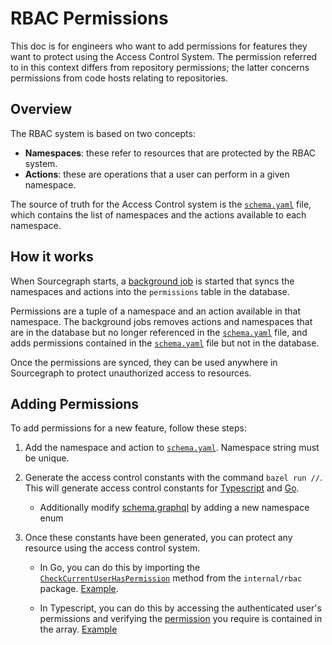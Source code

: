 # RBAC Permissions

This doc is for engineers who want to add permissions for features they want to protect using the Access Control System. The permission referred to in this context differs from repository permissions; the latter concerns permissions from code hosts relating to repositories.

## Overview
The RBAC system is based on two concepts:
  * **Namespaces**: these refer to resources that are protected by the RBAC system.
  * **Actions**: these are operations that a user can perform in a given namespace.

The source of truth for the Access Control system is the [`schema.yaml`](https://sourcegraph.sourcegraph.com/github.com/sourcegraph/sourcegraph/-/blob/internal/rbac/schema.yaml) file, which contains the list of namespaces and the actions available to each namespace.

## How it works

When Sourcegraph starts, a [background job](https://sourcegraph.sourcegraph.com/github.com/sourcegraph/sourcegraph@8b4e1cb4374d1449c918f695c21d2c933c5a1d15/-/blob/cmd/frontend/internal/cli/serve_cmd.go?L205:24) is started that syncs the namespaces and actions into the `permissions` table in the database.

Permissions are a tuple of a namespace and an action available in that namespace. The background jobs removes actions and namespaces that are in the database but no longer referenced in the [`schema.yaml`](https://sourcegraph.sourcegraph.com/github.com/sourcegraph/sourcegraph/-/blob/internal/rbac/schema.yaml) file, and adds permissions contained in the [`schema.yaml`](https://sourcegraph.sourcegraph.com/github.com/sourcegraph/sourcegraph/-/blob/internal/rbac/schema.yaml) file but not in the database.

Once the permissions are synced, they can be used anywhere in Sourcegraph to protect unauthorized access to resources.

## Adding Permissions
To add permissions for a new feature, follow these steps:

1. Add the namespace and action to [`schema.yaml`](https://sourcegraph.sourcegraph.com/github.com/sourcegraph/sourcegraph/-/blob/internal/rbac/schema.yaml). Namespace string must be unique.

2. Generate the access control constants with the command `bazel run //`. This will generate access control constants for [Typescript](https://sourcegraph.sourcegraph.com/github.com/sourcegraph/sourcegraph@8b4e1cb/-/blob/client/web/src/rbac/constants.ts) and [Go](https://sourcegraph.sourcegraph.com/github.com/sourcegraph/sourcegraph@8b4e1cb4374d1449c918f695c21d2c933c5a1d15/-/blob/internal/rbac/constants.go).
    - Additionally modify [schema.graphql](https://sourcegraph.sourcegraph.com/github.com/sourcegraph/sourcegraph@2badaeb3ccb0d9bf660234e8b5eddb4cba6598bb/-/blob/cmd/frontend/graphqlbackend/schema.graphql?L9729) by adding a new namespace enum

3. Once these constants have been generated, you can protect any resource using the access control system. 
    * In Go, you can do this by importing the [`CheckCurrentUserHasPermission`](https://sourcegraph.sourcegraph.com/github.com/sourcegraph/sourcegraph@8b4e1cb/-/blob/internal/rbac/permission.go) method from the `internal/rbac` package. [Example](https://github.com/sourcegraph/sourcegraph/pull/49594/files).

    * In Typescript, you can do this by accessing the authenticated user's permissions and verifying the [permission](https://sourcegraph.sourcegraph.com/github.com/sourcegraph/sourcegraph@8b4e1cb4374d1449c918f695c21d2c933c5a1d15/-/blob/client/web/src/rbac/constants.ts?L5:14-5:41) you require is contained in the array. [Example](https://sourcegraph.sourcegraph.com/github.com/sourcegraph/sourcegraph@8b4e1cb4374d1449c918f695c21d2c933c5a1d15/-/blob/client/web/src/batches/utils.ts?L6)

